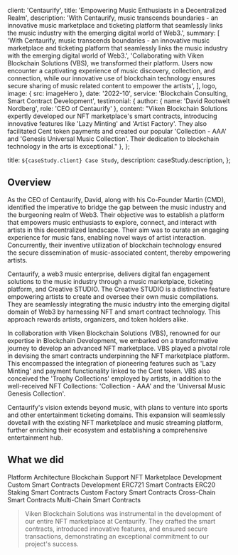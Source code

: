 
  client: 'Centaurify',
  title: 'Empowering Music Enthusiasts in a Decentralized Realm',
  description:
    'With Centaurify, music transcends boundaries - an innovative music marketplace and ticketing platform that seamlessly links the music industry with the emerging digital world of Web3.',
  summary: [
    'With Centaurify, music transcends boundaries - an innovative music marketplace and ticketing platform that seamlessly links the music industry with the emerging digital world of Web3.',
    'Collaborating with Viken Blockchain Solutions (VBS), we transformed their platform. Users now encounter a captivating experience of music discovery, collection, and connection, while our innovative use of blockchain technology ensures secure sharing of music related content to empower the artists',
  ],
  logo,
  image: { src: imageHero },
  date: '2022-10',
  service: 'Blockchain Consulting, Smart Contract Development',
  testimonial: {
    author: { name: 'David Rootwelt Nordberg', role: 'CEO of Centaurify' },
    content:
  "Viken Blockchain Solutions expertly developed our NFT marketplace's smart contracts, introducing innovative features like 'Lazy Minting' and 'Artist Factory'. They also facilitated Cent token payments and created our popular 'Collection - AAA' and 'Genesis Universal Music Collection'. Their dedication to blockchain technology in the arts is exceptional."  },
};

  title: `${caseStudy.client} Case Study`,
  description: caseStudy.description,
};

## Overview

  As the CEO of Centaurify, David, along with his Co-Founder Martin (CMD), identified the imperative to bridge the gap between the music industry and the burgeoning realm of Web3. Their objective was to establish a platform that empowers music enthusiasts to explore, connect, and interact with artists in this decentralized landscape. Their aim was to curate an engaging experience for music fans, enabling novel ways of artist interaction. Concurrently, their inventive utilization of blockchain technology ensured the secure dissemination of music-associated content, thereby empowering artists.

  Centaurify, a web3 music enterprise, delivers digital fan engagement solutions to the music industry through a music marketplace, ticketing platform, and Creative STUDIO. The Creative STUDIO is a distinctive feature empowering artists to create and oversee their own music compilations. They are seamlessly integrating the music industry into the emerging digital domain of Web3 by harnessing NFT and smart contract technology. This approach rewards artists, organizers, and token holders alike.

  In collaboration with Viken Blockchain Solutions (VBS), renowned for our expertise in Blockchain Development, we embarked on a transformative journey to develop an advanced NFT marketplace. VBS played a pivotal role in devising the smart contracts underpinning the NFT marketplace platform. This encompassed the integration of pioneering features such as 'Lazy Minting' and payment functionality linked to the Cent token. VBS also conceived the 'Trophy Collections' employed by artists, in addition to the well-received NFT Collections: 'Collection - AAA' and the 'Universal Music Genesis Collection'.

  Centaurify's vision extends beyond music, with plans to venture into sports and other entertainment ticketing domains. This expansion will seamlessly dovetail with the existing NFT marketplace and music streaming platform, further enriching their ecosystem and establishing a comprehensive entertainment hub.

## What we did

  <TagList>
    <TagListItem>Platform Architecture</TagListItem>
    <TagListItem>Blockchain Support</TagListItem>
    <TagListItem>NFT Marketplace Development</TagListItem>
    <TagListItem>Custom Smart Contracts Development</TagListItem>
    <TagListItem>ERC721 Smart Contracts</TagListItem>
    <TagListItem>ERC20 Staking Smart Contracts</TagListItem>
    <TagListItem>Custom Factory Smart Contracts</TagListItem>
    <TagListItem>Cross-Chain Smart Contracts</TagListItem>
    <TagListItem>Multi-Chain Smart Contracts</TagListItem>
  </TagList>

<Blockquote
  author={{ name: 'David Rootwelt Nordberg', role: 'CEO of Centaurify' }}
  image={{ src: imageDavidNordberg }}
>
  Viken Blockchain Solutions was instrumental in the development of our entire NFT marketplace at Centaurify. They crafted the smart contracts, introduced innovative features, and ensured secure transactions, demonstrating an exceptional commitment to our project's success.
</Blockquote>

<StatList>
  <StatListItem value="+10" label="Smart Contracts" />
  <StatListItem value="+7" label="Artist Collections" />
  <StatListItem value="+500" label="Total Transactions" />
</StatList>
